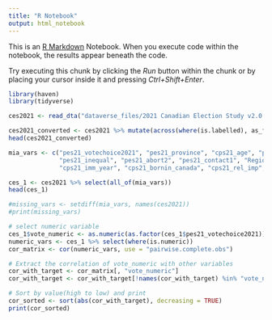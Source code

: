 ```yaml
---
title: "R Notebook"
output: html_notebook
---
```


This is an [R Markdown](http://rmarkdown.rstudio.com) Notebook. When you execute code within the notebook, the results appear beneath the code. 

Try executing this chunk by clicking the *Run* button within the chunk or by placing your cursor inside it and pressing *Ctrl+Shift+Enter*. 

```r
library(haven)
library(tidyverse)

ces2021 <- read_dta("dataverse_files/2021 Canadian Election Study v2.0.dta")
```

```r
ces2021_converted <- ces2021 %>% mutate(across(where(is.labelled), as_factor))
head(ces2021_converted)
```
```r
mia_vars <- c("pes21_votechoice2021", "pes21_province", "cps21_age", "pes21_follow_pol", "pes21_rural_urban", 
              "pes21_inequal", "pes21_abort2", "pes21_contact1", "Region", "cps21_marital",
              "cps21_imm_year", "cps21_bornin_canada", "cps21_rel_imp", "cps21_volunteer")

ces_1 <- ces2021 %>% select(all_of(mia_vars))
head(ces_1)


```

```r
#missing_vars <- setdiff(mia_vars, names(ces2021))
#print(missing_vars)

# select numeric variable
ces_1$vote_numeric <- as.numeric(as.factor(ces_1$pes21_votechoice2021))
numeric_vars <- ces_1 %>% select(where(is.numeric))
cor_matrix <- cor(numeric_vars, use = "pairwise.complete.obs")

# Extract the correlation of vote_numeric with other variables
cor_with_target <- cor_matrix[, "vote_numeric"]
cor_with_target <- cor_with_target[!names(cor_with_target) %in% "vote_numeric"]

# Sort by value(high to low) and print
cor_sorted <- sort(abs(cor_with_target), decreasing = TRUE)
print(cor_sorted)
```